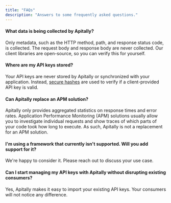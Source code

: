 ```yaml
---
title: "FAQs"
description: "Answers to some frequently asked questions."
---
```


#### What data is being collected by Apitally?

Only metadata, such as the HTTP method, path, and response status code, is
collected. The request body and response body are never collected. Our client libraries are
open-source, so you can verify this for yourself.

#### Where are my API keys stored?

Your API keys are never stored by Apitally or synchronized with your
application. Instead, [secure hashes](https://en.wikipedia.org/wiki/Scrypt)
are used to verify if a client-provided API key is valid.

#### Can Apitally replace an APM solution?

Apitally only provides aggregated statistics on response times and error rates.
Application Performance Monitoring (APM) solutions usually allow you to investigate
individual requests and show traces of which parts of your code took how long to execute.
As such, Apitally is not a replacement for an APM solution.

#### I'm using a framework that currently isn't supported. Will you add support for it?

We're happy to consider it. Please reach out to discuss your use case.

#### Can I start managing my API keys with Apitally without disrupting existing consumers?

Yes, Apitally makes it easy to import your existing API keys. Your consumers will not
notice any difference.
